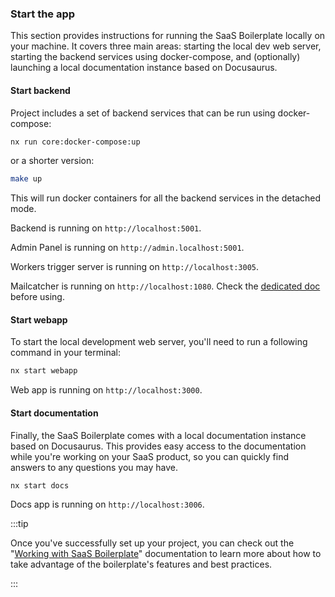 ### Start the app

This section provides instructions for running the SaaS Boilerplate locally on your machine. It covers three main areas: starting the local dev web server, starting the backend services using docker-compose, and (optionally) launching a local documentation instance based on Docusaurus.

#### Start backend

Project includes a set of backend services that can be run using docker-compose:

```bash
nx run core:docker-compose:up
```

or a shorter version:

```bash
make up
```

This will run docker containers for all the backend services in the detached mode.

Backend is running on `http://localhost:5001`.

Admin Panel is running on `http://admin.localhost:5001`.

Workers trigger server is running on `http://localhost:3005`.

Mailcatcher is running on `http://localhost:1080`. Check the [dedicated doc](/v2/working-with-sb/dev-tools/sentry) before using.

#### Start webapp

To start the local development web server, you'll need to run a following command in your terminal:

```bash
nx start webapp
```

Web app is running on `http://localhost:3000`.

#### Start documentation

Finally, the SaaS Boilerplate comes with a local documentation instance based on Docusaurus. This provides easy access to the documentation while you're working on your SaaS product, so you can quickly find answers to any questions you may have.

```bash
nx start docs
```

Docs app is running on `http://localhost:3006`.

:::tip

Once you've successfully set up your project, you can check out the "[Working with SaaS Boilerplate](/working-with-sb)" documentation to learn more about how to take advantage of the boilerplate's features and best practices.

:::